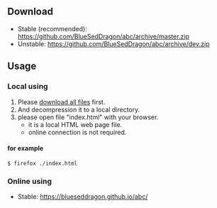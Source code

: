 == Download ==
* Stable (recommended): https://github.com/BlueSedDragon/abc/archive/master.zip
* Unstable: https://github.com/BlueSedDragon/abc/archive/dev.zip

== Usage ==

=== Local using ===
# Please [[#Download|download all files]] first.
# And decompression it to a local directory.
# please open file "index.html" with your browser.
#* it is a local HTML web page file.
#* online connection is not required.
==== for example ====
<pre>
$ firefox ./index.html
</pre>

=== Online using ===
* Stable: https://blueseddragon.github.io/abc/


